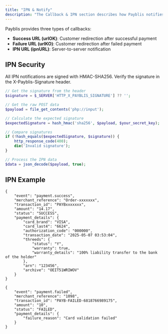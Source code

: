 ```yaml
---
title: "IPN & Notify"
description: "The Callback & IPN section describes how Payblis notifies your server and redirects your customers after a payment attempt. It includes server-to-server IPN notifications and redirection to success (urlOK) or failure (urlKO) URLs, ensuring real-time transaction updates and seamless user experience."
---
```


Payblis provides three types of callbacks:

- **Success URL (urlOK)**: Customer redirection after successful payment
- **Failure URL (urlKO)**: Customer redirection after failed payment
- **IPN URL (ipnURL)**: Server-to-server notification

## IPN Security

All IPN notifications are signed with HMAC-SHA256. Verify the signature in the X-Payblis-Signature header.

```php PHP Implementation
// Get the signature from the header
$signature = $_SERVER['HTTP_X_PAYBLIS_SIGNATURE'] ?? '';

// Get the raw POST data
$payload = file_get_contents('php://input');

// Calculate the expected signature
$expectedSignature = hash_hmac('sha256', $payload, $your_secret_key);

// Compare signatures
if (!hash_equals($expectedSignature, $signature)) {
    http_response_code(400);
    die('Invalid signature');
}

// Process the IPN data
$data = json_decode($payload, true);
```
## IPN Example

```mdx payment.success
{
    "event": "payment.success",
    "merchant_reference": "Order-xxxxxxx",
    "transaction_id": "PAYBxxxxxxx",
    "amount": "14.17",
    "status": "SUCCESS",
    "payment_details": {
        "card_brand": "VISA",
        "card_last4": "6624",
        "authorization_code": "000000",
        "transaction_date": "2025-05-07 03:53:04",
        "threeds": {
            "status": "Y",
            "warranty": true,
            "warranty_details": "100% liability transfer to the bank of the holder"
        },
        "arn": "123456",
        "archive": "OEIT51WRIWOV"
    }
}
```
```mdx payment.failed
{
    "event": "payment.failed",
    "merchant_reference": "1098",
    "transaction_id": "PAYB-FAILED-6818766989175",
    "amount": "10",
    "status": "FAILED",
    "payment_details": {
        "failure_reason": "Card validation failed"
    }
}
```